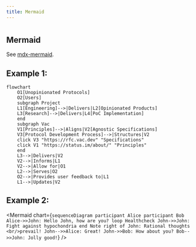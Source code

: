 ```yaml
---
title: Mermaid
---
```


#

## Mermaid

See [mdx-mermaid](https://www.npmjs.com/package/mdx-mermaid).


## Example 1:

```mermaid
flowchart
    O1[Unopinionated Protocols]
    O2[Users]
    subgraph Project
    L1[Engineering]-->|Delivers|L2[Opinionated Products]
    L3[Research]-->|Delivers|L4[PoC Implementation]
    end
    subgraph Vac
    V1[Principles]-->|Aligns|V2[Agnostic Specifications]
    V3[Protocol Development Process]-->|Structures|V2
    click V3 "https://rfc.vac.dev" "Specifications"
    click V1 "https://status.im/about/" "Principles"
    end
    L3-->|Delivers|V2
    V2-->|Informs|L1
    V2-->|Allow for|O1
    L2-->|Serves|O2
    O2-->|Provides user feedback to|L1
    L1-->|Updates|V2
```

## Example 2:


<Mermaid
  chart={`sequenceDiagram
    participant Alice
    participant Bob
    Alice->>John: Hello John, how are you?
    loop Healthcheck
        John->>John: Fight against hypochondria
    end
    Note right of John: Rational thoughts <br/>prevail!
    John-->>Alice: Great!
    John->>Bob: How about you?
    Bob-->>John: Jolly good!`}
/>
